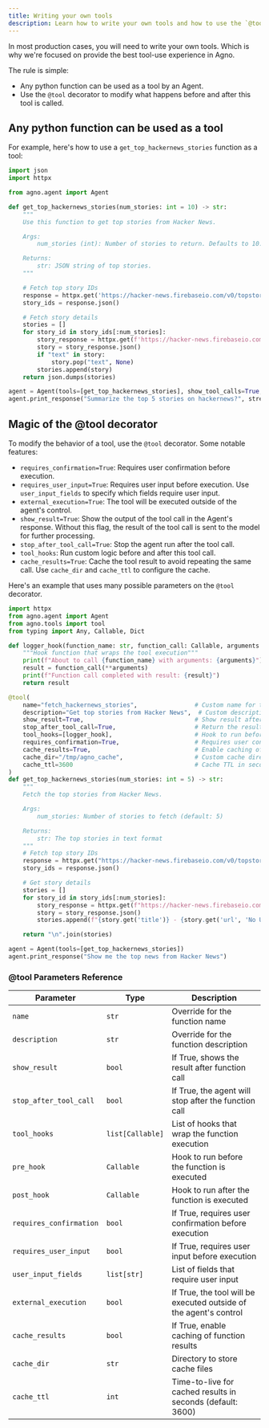 ```yaml
---
title: Writing your own tools
description: Learn how to write your own tools and how to use the `@tool` decorator to modify the behavior of a tool.
---
```


In most production cases, you will need to write your own tools. Which is why we're focused on provide the best tool-use experience in Agno.

The rule is simple:

- Any python function can be used as a tool by an Agent.
- Use the `@tool` decorator to modify what happens before and after this tool is called.

## Any python function can be used as a tool

For example, here's how to use a `get_top_hackernews_stories` function as a tool:

```python hn_agent.py
import json
import httpx

from agno.agent import Agent

def get_top_hackernews_stories(num_stories: int = 10) -> str:
    """
    Use this function to get top stories from Hacker News.

    Args:
        num_stories (int): Number of stories to return. Defaults to 10.

    Returns:
        str: JSON string of top stories.
    """

    # Fetch top story IDs
    response = httpx.get('https://hacker-news.firebaseio.com/v0/topstories.json')
    story_ids = response.json()

    # Fetch story details
    stories = []
    for story_id in story_ids[:num_stories]:
        story_response = httpx.get(f'https://hacker-news.firebaseio.com/v0/item/{story_id}.json')
        story = story_response.json()
        if "text" in story:
            story.pop("text", None)
        stories.append(story)
    return json.dumps(stories)

agent = Agent(tools=[get_top_hackernews_stories], show_tool_calls=True, markdown=True)
agent.print_response("Summarize the top 5 stories on hackernews?", stream=True)
```

## Magic of the @tool decorator

To modify the behavior of a tool, use the `@tool` decorator. Some notable features:

- `requires_confirmation=True`: Requires user confirmation before execution.
- `requires_user_input=True`: Requires user input before execution. Use `user_input_fields` to specify which fields require user input.
- `external_execution=True`: The tool will be executed outside of the agent's control.
- `show_result=True`: Show the output of the tool call in the Agent's response. Without this flag, the result of the tool call is sent to the model for further processing.
- `stop_after_tool_call=True`: Stop the agent run after the tool call.
- `tool_hooks`: Run custom logic before and after this tool call.
- `cache_results=True`: Cache the tool result to avoid repeating the same call. Use `cache_dir` and `cache_ttl` to configure the cache.

Here's an example that uses many possible parameters on the `@tool` decorator.

```python advanced_tool.py
import httpx
from agno.agent import Agent
from agno.tools import tool
from typing import Any, Callable, Dict

def logger_hook(function_name: str, function_call: Callable, arguments: Dict[str, Any]):
    """Hook function that wraps the tool execution"""
    print(f"About to call {function_name} with arguments: {arguments}")
    result = function_call(**arguments)
    print(f"Function call completed with result: {result}")
    return result

@tool(
    name="fetch_hackernews_stories",                # Custom name for the tool (otherwise the function name is used)
    description="Get top stories from Hacker News",  # Custom description (otherwise the function docstring is used)
    show_result=True,                               # Show result after function call
    stop_after_tool_call=True,                      # Return the result immediately after the tool call and stop the agent
    tool_hooks=[logger_hook],                       # Hook to run before and after execution
    requires_confirmation=True,                     # Requires user confirmation before execution
    cache_results=True,                             # Enable caching of results
    cache_dir="/tmp/agno_cache",                    # Custom cache directory
    cache_ttl=3600                                  # Cache TTL in seconds (1 hour)
)
def get_top_hackernews_stories(num_stories: int = 5) -> str:
    """
    Fetch the top stories from Hacker News.

    Args:
        num_stories: Number of stories to fetch (default: 5)

    Returns:
        str: The top stories in text format
    """
    # Fetch top story IDs
    response = httpx.get("https://hacker-news.firebaseio.com/v0/topstories.json")
    story_ids = response.json()

    # Get story details
    stories = []
    for story_id in story_ids[:num_stories]:
        story_response = httpx.get(f"https://hacker-news.firebaseio.com/v0/item/{story_id}.json")
        story = story_response.json()
        stories.append(f"{story.get('title')} - {story.get('url', 'No URL')}")

    return "\n".join(stories)

agent = Agent(tools=[get_top_hackernews_stories])
agent.print_response("Show me the top news from Hacker News")
```

### @tool Parameters Reference

| Parameter | Type | Description |
|-----------|------|-------------|
| `name` | `str` | Override for the function name |
| `description` | `str` | Override for the function description |
| `show_result` | `bool` | If True, shows the result after function call |
| `stop_after_tool_call` | `bool` | If True, the agent will stop after the function call |
| `tool_hooks` | `list[Callable]` | List of hooks that wrap the function execution |
| `pre_hook` | `Callable` | Hook to run before the function is executed |
| `post_hook` | `Callable` | Hook to run after the function is executed |
| `requires_confirmation` | `bool` | If True, requires user confirmation before execution |
| `requires_user_input` | `bool` | If True, requires user input before execution |
| `user_input_fields` | `list[str]` | List of fields that require user input |
| `external_execution` | `bool` | If True, the tool will be executed outside of the agent's control |
| `cache_results` | `bool` | If True, enable caching of function results |
| `cache_dir` | `str` | Directory to store cache files |
| `cache_ttl` | `int` | Time-to-live for cached results in seconds (default: 3600) |
